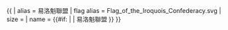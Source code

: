 {{ {{{1<noinclude>|country showdata</noinclude>}}}
| alias = 易洛魁聯盟
| flag alias = Flag_of_the_Iroquois_Confederacy.svg
| size = {{{size|}}}
| name = {{#if: {{{name|}}} | {{{name|}}} | 易洛魁聯盟 }}
}}